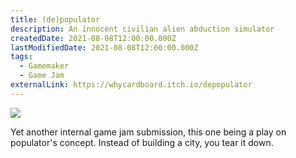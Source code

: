 ```yaml
---
title: (de)populator
description: An innocent civilian alien abduction simulator
createdDate: 2021-08-08T12:00:00.000Z
lastModifiedDate: 2021-08-08T12:00:00.000Z
tags:
  - Gamemaker
  - Game Jam
externalLink: https://whycardboard.itch.io/depopulator
---
```

![](4_VJEu.png)

Yet another internal game jam submission, this one being a play on populator's concept. Instead of building a city, you tear it down.
